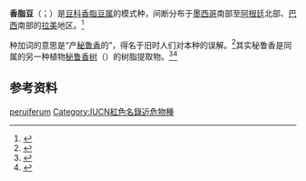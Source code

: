 {{Speciesbox
| image = Myroxylum peruiferum 0zz.jpg
| genus = Myroxylon
| species = peruiferum
| authority = L.f.<ref name="L.f." />
}}

'''香脂豆'''（{{lang-xm|Myroxylon peruiferum}}；{{lang-es|quina-quina}}）是[[豆科|豆科]][[香脂豆属|香脂豆属]]的模式种，间断分布于[[墨西哥|墨西哥]]南部至[[阿根廷|阿根廷]]北部、[[巴西|巴西]]南部的[[拉美|拉美]]地区。<ref>{{Cite journal|title=A revision of the genus ''Myroxylon'' (Leguminosae: Papilionoideae)|url=http://link.springer.com/10.1007/s12225-015-9604-7|last=Sartori|first=Ângela Lúcia Bagnatori|last2=Lewis|first2=Gwilym P.|date=2015-12|journal=Kew Bulletin|issue=4|doi=10.1007/s12225-015-9604-7|volume=70|pages=48|issn=0075-5974|last3=de Freitas Mansano|first3=Vidal|last4=de Azevedo Tozzi|first4=Ana Maria Goulart}}</ref>

种加词的意思是“产[[秘鲁香|秘鲁香]]的”，得名于旧时人们对本种的误解。<ref name="L.f.">{{Cite book|title=Supplementum Plantarum|last=Linnaeus filius|first=Carl|publisher=Orphanotropheum|year=1781|location=Braunschweig|pages=233|url=https://www.biodiversitylibrary.org/page/411266#page/248/mode/1up|access-date=2021-03-10|archive-date=2021-06-02|archive-url=https://web.archive.org/web/20210602214907/https://www.biodiversitylibrary.org/page/411266#page/248/mode/1up|dead-url=no}}</ref>其实秘鲁香是同属的另一种植物[[秘鲁香树|秘鲁香树]]（{{sn|''Myroxylon balsamum'' var. ''pereirae''}}）的树脂提取物。<ref>{{Cite journal|title=On the ''Myrospermum'' of Sonsonate, from which balsam of Peru, white balsam, and balsamito are obtained|last=Pereira|first=Jonathan|url=https://babel.hathitrust.org/cgi/pt?id=iau.31858018389811&view=1up&seq=296|journal=The Pharmaceutical Journal and Transactions|issue=8|year=1850|volume=10|page=280-290}}</ref><ref>{{Cite web|date=2016-05-31|title=Assessment report on ''Myroxylon balsamum'' (L.) Harms var. ''pereirae'' (Royle) Harms, balsamum|url=https://www.ema.europa.eu/en/documents/herbal-report/final-assessment-report-myroxylon-balsamum-l-harms-var-pereirae-royle-harms-balsamum_en.pdf|access-date=2021-03-10|website=European Medicines Agency|publisher=Committee on Herbal Medicinal Products (HMPC)|archive-date=2019-03-27|archive-url=https://web.archive.org/web/20190327185503/https://www.ema.europa.eu/en/documents/herbal-report/final-assessment-report-myroxylon-balsamum-l-harms-var-pereirae-royle-harms-balsamum_en.pdf|dead-url=no}}</ref>

== 参考资料 ==
{{reflist}}

{{Taxonbar|from=Q9047598}}

[[Category:香脂豆属|peruiferum]]
[[Category:IUCN紅色名錄近危物種|Category:IUCN紅色名錄近危物種]]